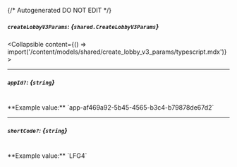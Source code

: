 {/* Autogenerated DO NOT EDIT  */}

##### `createLobbyV3Params`: *{`shared.CreateLobbyV3Params`}*
<Collapsible content={() => import('/content/models/shared/create_lobby_v3_params/typescript.mdx')}>
</Collapsible>

---
##### `appId?`: *{`string`}*
<br/>
**Example value:** `app-af469a92-5b45-4565-b3c4-b79878de67d2`

---
##### `shortCode?`: *{`string`}*
<br/>
**Example value:** `LFG4`


